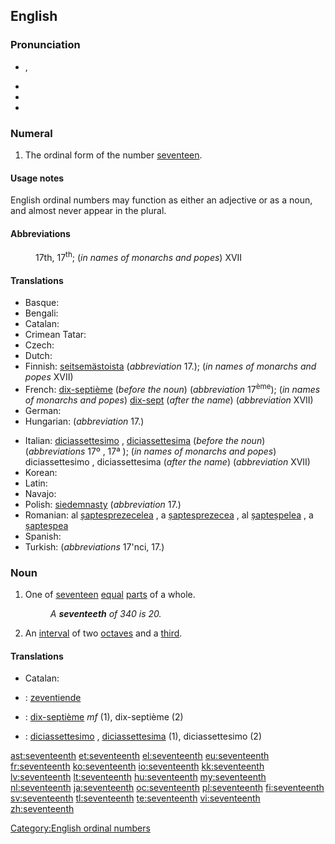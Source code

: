 ==English==
{{ordinalbox|en|16th|17th|18th|sixteenth|eighteenth|card=seventeen}}

===Pronunciation===
* {{IPA|/ˌsɛvnˈtiːnθ/}}, {{SAMPA|/%sEvn"ti:nT/}}
* {{audio|en-us-seventeenth.ogg|Audio (US)}}
* {{rhymes|iːnθ}}
* {{hyphenation|sev|en|teenth}}

===Numeral===
{{head|en|numeral}}

# {{ordinal|lang=en}} The ordinal form of the number [[seventeen]].

====Usage notes====
English ordinal numbers may function as either an adjective or as a noun, and almost never appear in the plural.

====Abbreviations====
: 17th, 17<sup>th</sup>; (''in names of monarchs and popes'') XVII

====Translations====
{{trans-top|ordinal number}}
* Basque: {{t|eu|hamazazpigarren|xs=Basque}}
* Bengali: {{t|bn|সপ্তদশ}}
* Catalan: {{t+|ca|dissetè|m}}
* Crimean Tatar: {{tø|crh|on yedinci}}
* Czech: {{t|cs|sedmnáctý}}
* Dutch: {{t+|nl|zeventiende}}
* Finnish: [[seitsemästoista]] (''abbreviation'' 17.); (''in names of monarchs and popes'' XVII)
* French: [[dix-septième]] (''before the noun'') (''abbreviation'' 17<sup>ème</sup>); (''in names of monarchs and popes'') [[dix-sept]] (''after the name'') (''abbreviation'' XVII)
* German: {{t|de|siebzehnter}}
* Hungarian: {{t+|hu|tizenhetedik}} (''abbreviation'' 17.)
{{trans-mid}}
* Italian: [[diciassettesimo]] {{m}}, [[diciassettesima]] {{f}} (''before the noun'') (''abbreviations'' 17º {{m}}, 17ª {{f}}); (''in names of monarchs and popes'') diciassettesimo {{m}}, diciassettesima {{f}} (''after the name'') (''abbreviation'' XVII)
* Korean: {{t|ko|열일곱째|tr=yeolilgopjjae|sc=Hang}}
* Latin: {{t|la|septmus decimus}}
* Navajo: {{tø|nv|tsostsʼidtsʼáadah góneʼ}}
* Polish: [[siedemnasty]] (''abbreviation'' 17.)
* Romanian: al [[șaptesprezecelea]] {{m}}, a [[șaptesprezecea]] {{f}}, al [[șapteșpelea]] {{italbrac|m, informal}}, a [[șapteșpea]] {{italbrac|f, informal}}
* Spanish: {{t-|es|decimoséptimo}}
* Turkish: {{t|tr|on yedinci}} (''abbreviations'' 17'nci, 17.)
{{trans-bottom}}

===Noun===
{{en-noun}}

# {{fractional|lang=en}} One of [[seventeen]] [[equal]] [[part]]s of a whole.
#: ''A '''seventeeth''' of 340 is 20.''
# {{music}} An [[interval]] of two [[octave]]s and a [[third]].

====Translations====
{{trans-top|one of seventeen equal parts of a whole}}
* Catalan: {{t+|ca|dissetè|m}}
{{trans-mid}}
{{trans-bottom}}

{{checktrans-top}}
* {{ttbc|nl}}: [[zeventiende]]
* {{ttbc|fr}}: [[dix-septième]] ''mf'' (1), dix-septième {{m}} (2)
* {{ttbc|it}}: [[diciassettesimo]] {{m}}, [[diciassettesima]] {{f}} (1), diciassettesimo {{m}} (2)
{{trans-bottom}}

[[Category:English ordinal numbers]]

[[ast:seventeenth]]
[[et:seventeenth]]
[[el:seventeenth]]
[[eu:seventeenth]]
[[fr:seventeenth]]
[[ko:seventeenth]]
[[io:seventeenth]]
[[kk:seventeenth]]
[[lv:seventeenth]]
[[lt:seventeenth]]
[[hu:seventeenth]]
[[my:seventeenth]]
[[nl:seventeenth]]
[[ja:seventeenth]]
[[oc:seventeenth]]
[[pl:seventeenth]]
[[fi:seventeenth]]
[[sv:seventeenth]]
[[tl:seventeenth]]
[[te:seventeenth]]
[[vi:seventeenth]]
[[zh:seventeenth]]